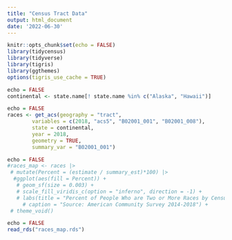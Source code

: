 ```yaml
---
title: "Census Tract Data"
output: html_document
date: '2022-06-30'
---
```


```r
knitr::opts_chunk$set(echo = FALSE)
library(tidycensus)
library(tidyverse)
library(tigris)
library(ggthemes)
options(tigris_use_cache = TRUE)
```

```r
echo = FALSE
continental <- state.name[! state.name %in% c("Alaska", "Hawaii")]
```

```r
echo = FALSE
races <- get_acs(geography = "tract",
        variables = c(2018, "acs5", "B02001_001", "B02001_008"),
        state = continental,
        year = 2018,
        geometry = TRUE,
        summary_var = "B02001_001")
```

```r
echo = FALSE
#races_map <- races |>
 # mutate(Percent = (estimate / summary_est)*100) |>
  #ggplot(aes(fill = Percent)) +
   # geom_sf(size = 0.003) +
   # scale_fill_viridis_c(option = "inferno", direction = -1) +
   # labs(title = "Percent of People Who are Two or More Races by Census Tract",
     # caption = "Source: American Community Survey 2014-2018") +
 # theme_void()
```

```r
echo = FALSE
read_rds("races_map.rds")
```


